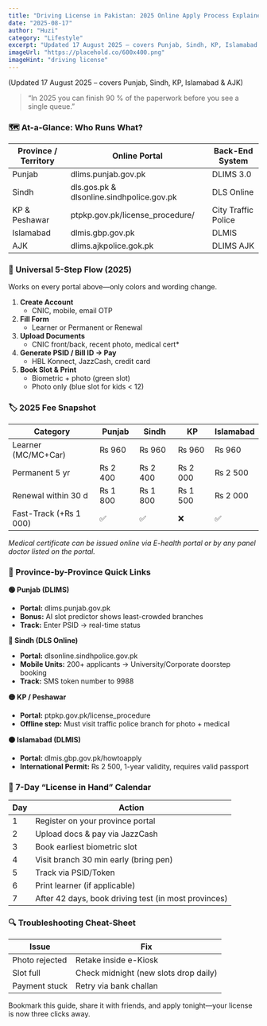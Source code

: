 ```yaml
---
title: "Driving License in Pakistan: 2025 Online Apply Process Explained"
date: "2025-08-17"
author: "Huzi"
category: "Lifestyle"
excerpt: "Updated 17 August 2025 – covers Punjab, Sindh, KP, Islamabad & AJK. In 2025 you can finish 90 % of the paperwork before you see a single queue."
imageUrl: "https://placehold.co/600x400.png"
imageHint: "driving license"
---
```


(Updated 17 August 2025 – covers Punjab, Sindh, KP, Islamabad & AJK)

> “In 2025 you can finish 90 % of the paperwork before you see a single queue.”

### 🗺️ At-a-Glance: Who Runs What?

| Province / Territory | Online Portal                                | Back-End System |
| -------------------- | -------------------------------------------- | --------------- |
| Punjab               | dlims.punjab.gov.pk                          | DLIMS 3.0       |
| Sindh                | dls.gos.pk & dlsonline.sindhpolice.gov.pk | DLS Online      |
| KP & Peshawar        | ptpkp.gov.pk/license_procedure/              | City Traffic Police |
| Islamabad            | dlmis.gbp.gov.pk                             | DLMIS           |
| AJK                  | dlims.ajkpolice.gok.pk                       | DLIMS AJK       |

### 🎯 Universal 5-Step Flow (2025)

Works on every portal above—only colors and wording change.

1.  **Create Account**
    *   CNIC, mobile, email OTP
2.  **Fill Form**
    *   Learner or Permanent or Renewal
3.  **Upload Documents**
    *   CNIC front/back, recent photo, medical cert*
4.  **Generate PSID / Bill ID → Pay**
    *   HBL Konnect, JazzCash, credit card
5.  **Book Slot & Print**
    *   Biometric + photo (green slot)
    *   Photo only (blue slot for kids < 12)

### 🏷️ 2025 Fee Snapshot

| Category                | Punjab   | Sindh    | KP       | Islamabad |
| ----------------------- | -------- | -------- | -------- | --------- |
| Learner (MC/MC+Car)     | ₨ 960    | ₨ 960    | ₨ 960    | ₨ 960     |
| Permanent 5 yr          | ₨ 2 400  | ₨ 2 400  | ₨ 2 000  | ₨ 2 500   |
| Renewal within 30 d     | ₨ 1 800  | ₨ 1 800  | ₨ 1 500  | ₨ 2 000   |
| Fast-Track (+₨ 1 000)   | ✅       | ✅       | ❌       | ✅        |

*Medical certificate can be issued online via E-health portal or by any panel doctor listed on the portal.*

### 📱 Province-by-Province Quick Links

**🟢 Punjab (DLIMS)**

-   **Portal:** dlims.punjab.gov.pk
-   **Bonus:** AI slot predictor shows least-crowded branches
-   **Track:** Enter PSID → real-time status

**🔵 Sindh (DLS Online)**

-   **Portal:** dlsonline.sindhpolice.gov.pk
-   **Mobile Units:** 200+ applicants → University/Corporate doorstep booking
-   **Track:** SMS token number to 9988

**🟡 KP / Peshawar**

-   **Portal:** ptpkp.gov.pk/license_procedure
-   **Offline step:** Must visit traffic police branch for photo + medical

**🟠 Islamabad (DLMIS)**

-   **Portal:** dlmis.gbp.gov.pk/howtoapply
-   **International Permit:** ₨ 2 500, 1-year validity, requires valid passport

### 🚀 7-Day “License in Hand” Calendar

| Day | Action                                                 |
| --- | ------------------------------------------------------ |
| 1   | Register on your province portal                       |
| 2   | Upload docs & pay via JazzCash                         |
| 3   | Book earliest biometric slot                           |
| 4   | Visit branch 30 min early (bring pen)                  |
| 5   | Track via PSID/Token                                   |
| 6   | Print learner (if applicable)                          |
| 7   | After 42 days, book driving test (in most provinces) |

### 🔍 Troubleshooting Cheat-Sheet

| Issue            | Fix                                   |
| ---------------- | ------------------------------------- |
| Photo rejected   | Retake inside e-Kiosk                 |
| Slot full        | Check midnight (new slots drop daily) |
| Payment stuck    | Retry via bank challan                |

Bookmark this guide, share it with friends, and apply tonight—your license is now three clicks away.
